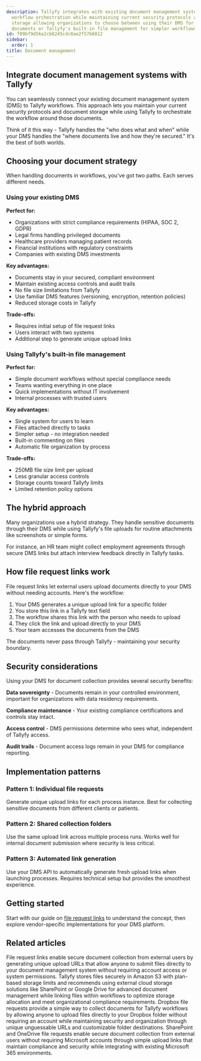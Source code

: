 ```yaml
---
description: Tallyfy integrates with existing document management systems to handle
  workflow orchestration while maintaining current security protocols and document
  storage allowing organizations to choose between using their DMS for compliance-heavy
  documents or Tallyfy's built-in file management for simpler workflows.
id: f09bf9d56a2cb8245cdc8ae2f57b8812
sidebar:
  order: 1
title: Document management
---
```



## Integrate document management systems with Tallyfy

You can seamlessly connect your existing document management system (DMS) to Tallyfy workflows. This approach lets you maintain your current security protocols and document storage while using Tallyfy to orchestrate the workflow around those documents.

Think of it this way - Tallyfy handles the "who does what and when" while your DMS handles the "where documents live and how they're secured." It's the best of both worlds.

## Choosing your document strategy

When handling documents in workflows, you've got two paths. Each serves different needs.

### Using your existing DMS

**Perfect for:**
- Organizations with strict compliance requirements (HIPAA, SOC 2, GDPR)
- Legal firms handling privileged documents
- Healthcare providers managing patient records
- Financial institutions with regulatory constraints
- Companies with existing DMS investments

**Key advantages:**
- Documents stay in your secured, compliant environment
- Maintain existing access controls and audit trails
- No file size limitations from Tallyfy
- Use familiar DMS features (versioning, encryption, retention policies)
- Reduced storage costs in Tallyfy

**Trade-offs:**
- Requires initial setup of file request links
- Users interact with two systems
- Additional step to generate unique upload links

### Using Tallyfy's built-in file management

**Perfect for:**
- Simple document workflows without special compliance needs
- Teams wanting everything in one place
- Quick implementations without IT involvement
- Internal processes with trusted users

**Key advantages:**
- Single system for users to learn
- Files attached directly to tasks
- Simpler setup - no integration needed
- Built-in commenting on files
- Automatic file organization by process

**Trade-offs:**
- 250MB file size limit per upload
- Less granular access controls
- Storage counts toward Tallyfy limits
- Limited retention policy options

## The hybrid approach

Many organizations use a hybrid strategy. They handle sensitive documents through their DMS while using Tallyfy's file uploads for routine attachments like screenshots or simple forms.

For instance, an HR team might collect employment agreements through secure DMS links but attach interview feedback directly in Tallyfy tasks.

## How file request links work

File request links let external users upload documents directly to your DMS without needing accounts. Here's the workflow:

1. Your DMS generates a unique upload link for a specific folder
2. You store this link in a Tallyfy text field
3. The workflow shares this link with the person who needs to upload
4. They click the link and upload directly to your DMS
5. Your team accesses the documents from the DMS

The documents never pass through Tallyfy - maintaining your security boundary.

## Security considerations

Using your DMS for document collection provides several security benefits:

**Data sovereignty** - Documents remain in your controlled environment, important for organizations with data residency requirements.

**Compliance maintenance** - Your existing compliance certifications and controls stay intact.

**Access control** - DMS permissions determine who sees what, independent of Tallyfy access.

**Audit trails** - Document access logs remain in your DMS for compliance reporting.

## Implementation patterns

### Pattern 1: Individual file requests

Generate unique upload links for each process instance. Best for collecting sensitive documents from different clients or patients.

### Pattern 2: Shared collection folders

Use the same upload link across multiple process runs. Works well for internal document submission where security is less critical.

### Pattern 3: Automated link generation

Use your DMS API to automatically generate fresh upload links when launching processes. Requires technical setup but provides the smoothest experience.

## Getting started

Start with our guide on [file request links](mdc:products/pro/integrations/document-management/file-request-links/) to understand the concept, then explore vendor-specific implementations for your DMS platform.

## Related articles
<CardGrid>
<LinkTitleCard header="<b>Document Management > File request links</b>" href="/products/pro/integrations/document-management/file-request-links/" > File request links enable secure document collection from external users by generating unique upload URLs that allow anyone to submit files directly to your document management system without requiring account access or system permissions. </LinkTitleCard>
<LinkTitleCard header="<b>Miscellaneous > File storage and security</b>" href="/products/pro/miscellaneous/how-does-file-storage-work-in-tallyfy/" > Tallyfy stores files securely in Amazon S3 with plan-based storage limits and recommends using external cloud storage solutions like SharePoint or Google Drive for advanced document management while linking files within workflows to optimize storage allocation and meet organizational compliance requirements. </LinkTitleCard>
<LinkTitleCard header="<b>File Request Links > Dropbox file requests</b>" href="/products/pro/integrations/document-management/file-request-links/dropbox/" > Dropbox file requests provide a simple way to collect documents for Tallyfy workflows by allowing anyone to upload files directly to your Dropbox folder without requiring an account while maintaining security and organization through unique unguessable URLs and customizable folder destinations. </LinkTitleCard>
<LinkTitleCard header="<b>File Request Links > SharePoint file requests</b>" href="/products/pro/integrations/document-management/file-request-links/sharepoint/" > SharePoint and OneDrive file requests enable secure document collection from external users without requiring Microsoft accounts through simple upload links that maintain compliance and security while integrating with existing Microsoft 365 environments. </LinkTitleCard>
</CardGrid>